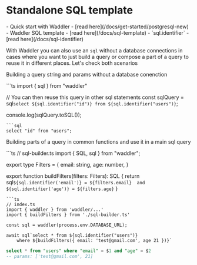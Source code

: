 
# Standalone SQL template
<Prerequisites>
- Quick start with Waddler - [read here](/docs/get-started/postgresql-new)
- Waddler SQL template - [read here](/docs/sql-template)
- `sql.identifier` - [read here](/docs/sql-identifier)
</Prerequisites>
<br/>

With Waddler you can also use an `sql` without a database connections in cases where you want to just build a query
or compose a part of a query to reuse it in different places. Let's check both scenarios

Building a query string and params without a database conenction
<Section>
```ts
import { sql } from "waddler"

// You can then reuse this query in other sql statements
const sqlQuery = sql`select ${sql.identifier("id")} from ${sql.identifier("users")}`;

console.log(sqlQuery.toSQL());
```
```sql
select "id" from "users";
```
</Section>

Building parts of a query in common functions and use it in a main sql query
<Section>
```ts
// sql-builder.ts
import { SQL, sql } from "waddler";

export type Filters = {
    email: string,
    age: number,
}

export function buildFilters(filters: Filters): SQL {
    return sql`${sql.identifier('email')} = ${filters.email} 
                and ${sql.identifier('age')} = ${filters.age}`
}

```
```ts
// index.ts
import { waddler } from 'waddler/...'
import { buildFilters } from './sql-builder.ts'

const sql = waddler(process.env.DATABASE_URL);

await sql`select * from ${sql.identifier("users")} 
    where ${buildFilters({ email: 'test@gmail.com', age 21 })}`
```
```sql
select * from "users" where "email" = $1 and "age" = $2
-- params: ['test@gmail.com', 21]
```
</Section>
